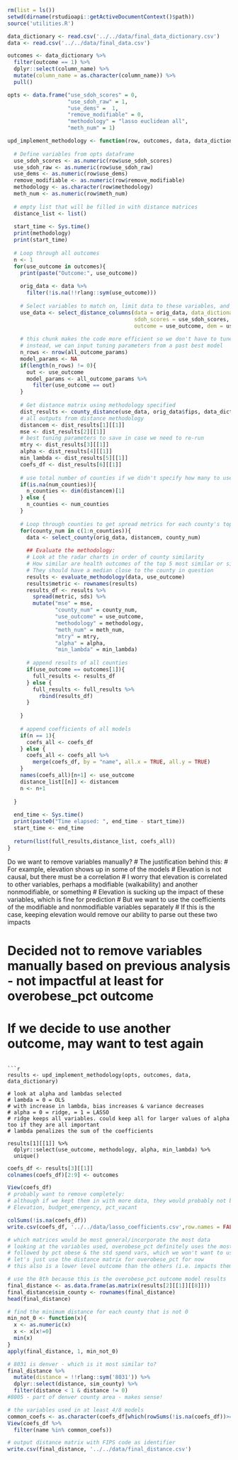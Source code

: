 ```r
rm(list = ls())
setwd(dirname(rstudioapi::getActiveDocumentContext()$path))
source('utilities.R')
```

```r
data_dictionary <- read.csv('../../data/final_data_dictionary.csv')
data <- read.csv('../../data/final_data.csv')

outcomes <- data_dictionary %>% 
  filter(outcome == 1) %>% 
  dplyr::select(column_name) %>% 
  mutate(column_name = as.character(column_name)) %>% 
  pull()
```

```r
opts <- data.frame("use_sdoh_scores" = 0,
                   "use_sdoh_raw" = 1,
                   "use_dems" =  1,
                   "remove_modifiable" = 0,
                   "methodology" = "lasso euclidean all",
                   "meth_num" = 1)
```

```r
upd_implement_methodology <- function(row, outcomes, data, data_dictionary, all_outcome_params = NA, num_counties = NA){
  
  # Define variables from opts dataframe
  use_sdoh_scores <- as.numeric(row$use_sdoh_scores)
  use_sdoh_raw <- as.numeric(row$use_sdoh_raw)
  use_dems <- as.numeric(row$use_dems)
  remove_modifiable <- as.numeric(row$remove_modifiable)
  methodology <- as.character(row$methodology)
  meth_num <- as.numeric(row$meth_num)
  
  # empty list that will be filled in with distance matrices
  distance_list <- list()
  
  start_time <- Sys.time()
  print(methodology)
  print(start_time)
  
  # Loop through all outcomes
  n <- 1
  for(use_outcome in outcomes){
    print(paste("Outcome:", use_outcome))
    
    orig_data <- data %>% 
      filter(!is.na(!!rlang::sym(use_outcome)))
    
    # Select variables to match on, limit data to these variables, and replace NAs
    use_data <- select_distance_columns(data = orig_data, data_dictionary = data_dictionary,
                                        sdoh_scores = use_sdoh_scores, sdoh_raw = use_sdoh_raw,
                                        outcome = use_outcome, dem = use_dems)
    
    # this chunk makes the code more efficient so we don't have to tune the same model multiple times for the same outcome/variables
    # instead, we can input tuning parameters from a past best model
    n_rows <- nrow(all_outcome_params)
    model_params <- NA
    if(length(n_rows) != 0){
      out <- use_outcome
      model_params <- all_outcome_params %>% 
        filter(use_outcome == out)
    }
    
    # Get distance matrix using methodology specified
    dist_results <- county_distance(use_data, orig_data$fips, data_dictionary, methodology, use_outcome, remove_modifiable, model_params)
    # all outputs from distance methodology
    distancem <- dist_results[1][[1]]
    mse <- dist_results[2][[1]]
    # best tuning parameters to save in case we need to re-run
    mtry <- dist_results[3][[1]]
    alpha <- dist_results[4][[1]]
    min_lambda <- dist_results[5][[1]]
    coefs_df <- dist_results[6][[1]]
    
    # use total number of counties if we didn't specify how many to use
    if(is.na(num_counties)){
      n_counties <- dim(distancem)[1]
    } else {
      n_counties <- num_counties
    }
    
    # Loop through counties to get spread metrics for each county's top 5 most similar
    for(county_num in c(1:n_counties)){
      data <- select_county(orig_data, distancem, county_num)
      
      ## Evaluate the methodology:
      # Look at the radar charts in order of county similarity
      # How similar are health outcomes of the top 5 most similar or similar within a certain distance?
      # They should have a median close to the county in question
      results <- evaluate_methodology(data, use_outcome)
      results$metric <- rownames(results)
      results_df <- results %>% 
        spread(metric, sds) %>% 
        mutate("mse" = mse,
               "county_num" = county_num,
               "use_outcome" = use_outcome,
               "methodology" = methodology,
               "meth_num" = meth_num,
               "mtry" = mtry,
               "alpha" = alpha,
               "min_lambda" = min_lambda)
      
      # append results of all counties
      if(use_outcome == outcomes[1]){
        full_results <- results_df
      } else {
        full_results <- full_results %>% 
          rbind(results_df)
      }
      
    }
    
    # append coefficients of all models
    if(n == 1){
      coefs_all <- coefs_df
    } else {
      coefs_all <- coefs_all %>% 
        merge(coefs_df, by = "name", all.x = TRUE, all.y = TRUE)
    }
    names(coefs_all)[n+1] <- use_outcome
    distance_list[[n]] <- distancem
    n <- n+1
    
  }
  
  end_time <- Sys.time()
  print(paste0("Time elapsed: ", end_time - start_time))
  start_time <- end_time
  
  return(list(full_results,distance_list, coefs_all))
}
```

Do we want to remove variables manually?
# The justification behind this:
# For example, elevation shows up in some of the models
# Elevation is not causal, but there must be a correlation
# I worry that elevation is correlated to other variables, perhaps a modifiable (walkability) and another nonmodifiable, or something
# Elevation is sucking up the impact of these variables, which is fine for prediction
# But we want to use the coefficients of the modifiable and nonmodifiable variables separately
# If this is the case, keeping elevation would remove our ability to parse out these two impacts

# Decided not to remove variables manually based on previous analysis - not impactful at least for overobese_pct outcome
# If we decide to use another outcome, may want to test again
```

```r
results <- upd_implement_methodology(opts, outcomes, data, data_dictionary)

# look at alpha and lambdas selected
# lambda = 0 = OLS
# with increase in lambda, bias increases & variance decreases
# alpha = 0 = ridge, = 1 = LASSO
# ridge keeps all variables. could keep all for larger values of alpha too if they are all important
# lambda penalizes the sum of the coefficients

results[1][[1]] %>% 
  dplyr::select(use_outcome, methodology, alpha, min_lambda) %>% 
  unique()
```

```r
coefs_df <- results[3][[1]]
colnames(coefs_df)[2:9] <- outcomes

View(coefs_df)
# probably want to remove completely:
# although if we kept them in with more data, they would probably not be selected
# Elevation, budget_emergency, pct_vacant

colSums(!is.na(coefs_df))
write.csv(coefs_df, '../../data/lasso_coefficients.csv',row.names = FALSE)

# which matrices would be most general/incorporate the most data
# looking at the variables used, overobese_pct definitely uses the most
# followed by pct obese & the std spend vars, which we won't want to use
# let's just use the distance matrix for overobese_pct for now
# this also is a lower level outcome than the others (i.e. impacts them down the road, so makes sense to use)
```

```r
# use the 8th because this is the overobese_pct outcome model results
final_distance <- as.data.frame(as.matrix(results[2][[1]][[8]]))
final_distance$sim_county <- rownames(final_distance)
head(final_distance)

# find the minimum distance for each county that is not 0
min_not_0 <- function(x){
  x <- as.numeric(x)
  x <- x[x!=0]
  min(x)
}
apply(final_distance, 1, min_not_0)

# 8031 is denver - which is it most similar to?
final_distance %>% 
  mutate(distance = !!rlang::sym('8031')) %>% 
  dplyr::select(distance, sim_county) %>%
  filter(distance < 1 & distance != 0)
#8005 - part of denver county area - makes sense!

# the variables used in at least 4/8 models
common_coefs <- as.character(coefs_df[which(rowSums(!is.na(coefs_df))>=5),"name"])
View(coefs_df %>% 
  filter(name %in% common_coefs))

# output distance matrix with FIPS code as identifier
write.csv(final_distance, '../../data/final_distance.csv')
```